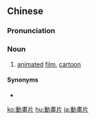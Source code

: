 {{also|动画片}}
==Chinese==
{{zh-forms|s=动画片|type=21}}

===Pronunciation===
{{zh-pron
|m=dònghuàpiàn,dònghuàpiān,er=y,2er=y
|c=dung6 waa6-2 pin3-2
|cat=n
}}

===Noun===
{{zh-noun}}

# [[animated]] [[film]], [[cartoon]]

====Synonyms====
* {{zh-l|卡通}}

[[ko:動畫片]]
[[hu:動畫片]]
[[ja:動畫片]]